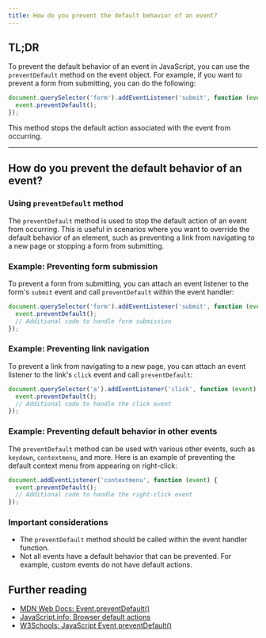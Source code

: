```yaml
---
title: How do you prevent the default behavior of an event?
---
```


## TL;DR

To prevent the default behavior of an event in JavaScript, you can use the `preventDefault` method on the event object. For example, if you want to prevent a form from submitting, you can do the following:

```js
document.querySelector('form').addEventListener('submit', function (event) {
  event.preventDefault();
});
```

This method stops the default action associated with the event from occurring.

---

## How do you prevent the default behavior of an event?

### Using `preventDefault` method

The `preventDefault` method is used to stop the default action of an event from occurring. This is useful in scenarios where you want to override the default behavior of an element, such as preventing a link from navigating to a new page or stopping a form from submitting.

### Example: Preventing form submission

To prevent a form from submitting, you can attach an event listener to the form's `submit` event and call `preventDefault` within the event handler:

```js
document.querySelector('form').addEventListener('submit', function (event) {
  event.preventDefault();
  // Additional code to handle form submission
});
```

### Example: Preventing link navigation

To prevent a link from navigating to a new page, you can attach an event listener to the link's `click` event and call `preventDefault`:

```js
document.querySelector('a').addEventListener('click', function (event) {
  event.preventDefault();
  // Additional code to handle the click event
});
```

### Example: Preventing default behavior in other events

The `preventDefault` method can be used with various other events, such as `keydown`, `contextmenu`, and more. Here is an example of preventing the default context menu from appearing on right-click:

```js
document.addEventListener('contextmenu', function (event) {
  event.preventDefault();
  // Additional code to handle the right-click event
});
```

### Important considerations

- The `preventDefault` method should be called within the event handler function.
- Not all events have a default behavior that can be prevented. For example, custom events do not have default actions.

## Further reading

- [MDN Web Docs: Event.preventDefault()](https://developer.mozilla.org/en-US/docs/Web/API/Event/preventDefault)
- [JavaScript.info: Browser default actions](https://javascript.info/default-browser-action)
- [W3Schools: JavaScript Event preventDefault()](https://www.w3schools.com/jsref/event_preventdefault.asp)
